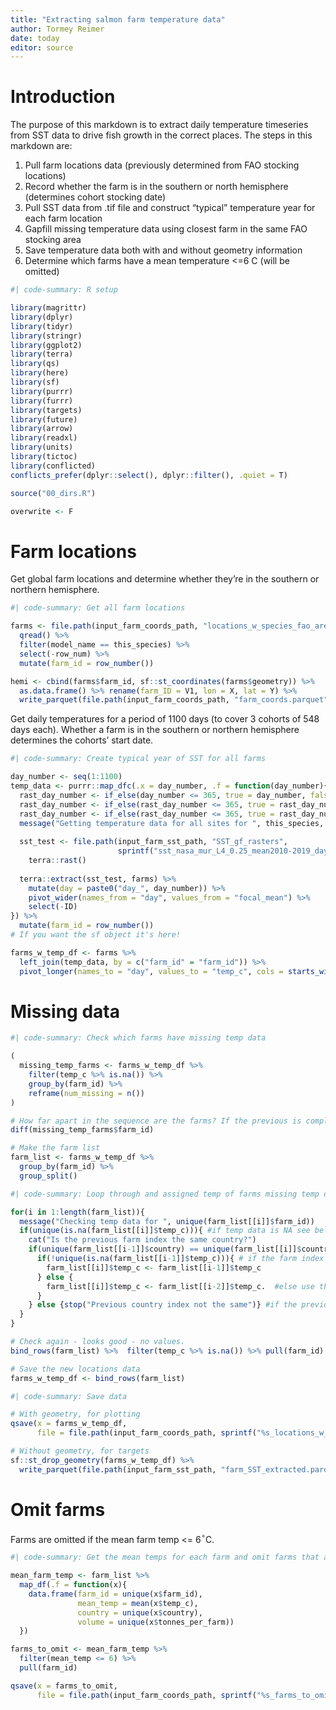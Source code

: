 ```yaml
---
title: "Extracting salmon farm temperature data"
author: Tormey Reimer
date: today
editor: source
---
```


# Introduction

The purpose of this markdown is to extract daily temperature timeseries from SST data to drive fish growth in the correct places. The steps in this markdown are:

1. Pull farm locations data (previously determined from FAO stocking locations)
2. Record whether the farm is in the southern or north hemisphere (determines cohort stocking date)
3. Pull SST data from .tif file and construct "typical" temperature year for each farm location
4. Gapfill missing temperature data using closest farm in the same FAO stocking area
5. Save temperature data both with and without geometry information
6. Determine which farms have a mean temperature <=6 C (will be omitted)


```r
#| code-summary: R setup

library(magrittr)
library(dplyr)
library(tidyr)
library(stringr)
library(ggplot2)
library(terra)
library(qs)
library(here)
library(sf)
library(purrr)
library(furrr)
library(targets)
library(future)
library(arrow)
library(readxl)
library(units)
library(tictoc)
library(conflicted)
conflicts_prefer(dplyr::select(), dplyr::filter(), .quiet = T)

source("00_dirs.R")

overwrite <- F
```

# Farm locations

Get global farm locations and determine whether they're in the southern or northern hemisphere.

``` r
#| code-summary: Get all farm locations

farms <- file.path(input_farm_coords_path, "locations_w_species_fao_area_stocking.qs") %>% 
  qread() %>% 
  filter(model_name == this_species) %>% 
  select(-row_num) %>% 
  mutate(farm_id = row_number())

hemi <- cbind(farms$farm_id, sf::st_coordinates(farms$geometry)) %>% 
  as.data.frame() %>% rename(farm_ID = V1, lon = X, lat = Y) %>% 
  write_parquet(file.path(input_farm_coords_path, "farm_coords.parquet"))
```

Get daily temperatures for a period of 1100 days (to cover 3 cohorts of 548 days each). Whether a farm is in the southern or northern hemisphere determines the cohorts' start date.

```r
#| code-summary: Create typical year of SST for all farms

day_number <- seq(1:1100)
temp_data <- purrr::map_dfc(.x = day_number, .f = function(day_number){
  rast_day_number <- if_else(day_number <= 365, true = day_number, false = day_number-365)
  rast_day_number <- if_else(rast_day_number <= 365, true = rast_day_number, false = rast_day_number-365)
  rast_day_number <- if_else(rast_day_number <= 365, true = rast_day_number, false = rast_day_number-365)
  message("Getting temperature data for all sites for ", this_species,  " - day ", day_number)
  
  sst_test <- file.path(input_farm_sst_path, "SST_gf_rasters", 
                        sprintf("sst_nasa_mur_L4_0.25_mean2010-2019_day_%s.tif", rast_day_number)) %>% 
    terra::rast()
  
  terra::extract(sst_test, farms) %>%
    mutate(day = paste0("day_", day_number)) %>%
    pivot_wider(names_from = "day", values_from = "focal_mean") %>%
    select(-ID)
}) %>%
  mutate(farm_id = row_number())
# If you want the sf object it's here!

farms_w_temp_df <- farms %>%
  left_join(temp_data, by = c("farm_id" = "farm_id")) %>%
  pivot_longer(names_to = "day", values_to = "temp_c", cols = starts_with("day_"))
```

# Missing data

``` r
#| code-summary: Check which farms have missing temp data

(
  missing_temp_farms <- farms_w_temp_df %>% 
    filter(temp_c %>% is.na()) %>% 
    group_by(farm_id) %>% 
    reframe(num_missing = n())
)

# How far apart in the sequence are the farms? If the previous is complete we should be able to use the one before in the same country
diff(missing_temp_farms$farm_id)

# Make the farm list
farm_list <- farms_w_temp_df %>%
  group_by(farm_id) %>% 
  group_split()
```

``` r
#| code-summary: Loop through and assigned temp of farms missing temp data, to the farm adjacent (the nearest complete index before)

for(i in 1:length(farm_list)){
  message("Checking temp data for ", unique(farm_list[[i]]$farm_id)) 
  if(unique(is.na(farm_list[[i]]$temp_c))){ #if temp data is NA see below
    cat("Is the previous farm index the same country?")
    if(unique(farm_list[[i-1]]$country) == unique(farm_list[[i]]$country)){
      if(!unique(is.na(farm_list[[i-1]]$temp_c))){ # if the farm index before is NOT NA, use that.
        farm_list[[i]]$temp_c <- farm_list[[i-1]]$temp_c
      } else {
        farm_list[[i]]$temp_c <- farm_list[[i-2]]$temp_c.  #else use the farm index 2 before (the missing_farm_
      }
    } else {stop("Previous country index not the same")} #if the previous country is not the same country stop the loop
  }
}

# Check again - looks good - no values.
bind_rows(farm_list) %>%  filter(temp_c %>% is.na()) %>% pull(farm_id) %>% unique()

# Save the new locations data 
farms_w_temp_df <- bind_rows(farm_list)
```

``` r
#| code-summary: Save data

# With geometry, for plotting
qsave(x = farms_w_temp_df, 
      file = file.path(input_farm_coords_path, sprintf("%s_locations_w_temps.qs", this_species)))

# Without geometry, for targets
sf::st_drop_geometry(farms_w_temp_df) %>%
  write_parquet(file.path(input_farm_sst_path, "farm_SST_extracted.parquet"))
```

# Omit farms

Farms are omitted if the mean farm temp <= 6$^\circ$C.

```r
#| code-summary: Get the mean temps for each farm and omit farms that are too cold

mean_farm_temp <- farm_list %>% 
  map_df(.f = function(x){
    data.frame(farm_id = unique(x$farm_id), 
               mean_temp = mean(x$temp_c),
               country = unique(x$country),
               volume = unique(x$tonnes_per_farm))
  })

farms_to_omit <- mean_farm_temp %>% 
  filter(mean_temp <= 6) %>% 
  pull(farm_id)

qsave(x = farms_to_omit, 
      file = file.path(input_farm_coords_path, sprintf("%s_farms_to_omit.qs", this_species)))
```

